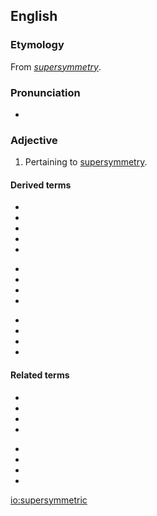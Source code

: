 ==English==

===Etymology===
From ''[[supersymmetry]]''.

===Pronunciation===
* {{IPA|/suːpəsɪˈmɛtɹɪk/|lang=en}}

===Adjective===
{{en-adj}}

# {{lb|en|physics}} Pertaining to [[supersymmetry]].

====Derived terms====
{{der-top3}}
* {{l|en|LSP}}
* {{l|en|selectron}}
* {{l|en|sfermion}}
* {{l|en|slepton}}
* {{l|en|smuon}}
{{der-mid3}}
* {{l|en|sneutrino}}
* {{l|en|sparticle}}
* {{l|en|spreon}}
* {{l|en|squark}}
{{der-mid3}}
* {{l|en|stauon}}
* {{l|en|superpartner}}
* {{l|en|SUSY}}
* {{l|en|SUSY-GUT}}
{{der-bottom}}

====Related terms====
{{rel-top}}
* {{l|en|axino}}
* {{l|en|chargino}}
* {{l|en|gluino}}
* {{l|en|gravitino}}
{{rel-mid}}
* {{l|en|neutralino}}
* {{l|en|photino}}
* {{l|en|wino}}
* {{l|en|zino}}
{{rel-bottom}}

[[io:supersymmetric]]